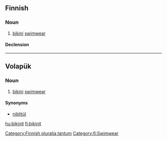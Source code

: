 ==Finnish==

===Noun===
{{fi-noun}} {{p}}

# [[bikini]] [[swimwear]]

[[Category:Finnish pluralia tantum]]

====Declension====
{{fi-decl-paperi|bikin|ä|nosg=1}}

[[Category:fi:Swimwear]]

----

==Volapük==

===Noun===
{{infl|vo|noun}}

# [[bikini]] [[swimwear]]

====Synonyms====
* [[niblitül]]

[[hu:bikinit]]
[[fi:bikinit]]